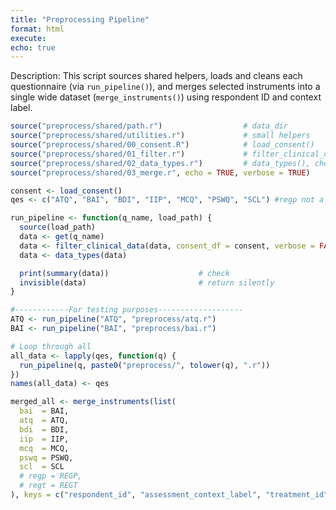 ```yaml
---
title: "Preprocessing Pipeline"
format: html
execute:
echo: true
---
```


Description: This script sources shared helpers, loads and cleans each questionnaire 
(via `run_pipeline()`), and merges selected instruments into a single 
wide dataset (`merge_instruments()`) using respondent ID and context label.

```r
source("preprocess/shared/path.r")                  # data_dir
source("preprocess/shared/utilities.r")             # small helpers
source("preprocess/shared/00_consent.R")            # load_consent()
source("preprocess/shared/01_filter.r")             # filter_clinical_data()
source("preprocess/shared/02_data_types.r")         # data_types(), check_types()
source("preprocess/shared/03_merge.r", echo = TRUE, verbose = TRUE)              # merge_instruments()

consent <- load_consent()
qes <- c("ATQ", "BAI", "BDI", "IIP", "MCQ", "PSWQ", "SCL") #regp not a part yet  , "REGT", "REGP"
```

```r
run_pipeline <- function(q_name, load_path) {
  source(load_path)
  data <- get(q_name)
  data <- filter_clinical_data(data, consent_df = consent, verbose = FALSE)
  data <- data_types(data)

  print(summary(data))                    # check
  invisible(data)                         # return silently
}
```

```r
#------------For testing purposes-------------------
ATQ <- run_pipeline("ATQ", "preprocess/atq.r")
BAI <- run_pipeline("BAI", "preprocess/bai.r")
```

```r
# Loop through all
all_data <- lapply(qes, function(q) {
  run_pipeline(q, paste0("preprocess/", tolower(q), ".r"))
})
names(all_data) <- qes
```

```r
merged_all <- merge_instruments(list(
  bai  = BAI,
  atq  = ATQ,
  bdi  = BDI,
  iip  = IIP,
  mcq  = MCQ,
  pswq = PSWQ,
  scl  = SCL
  # regp = REGP,
  # regt = REGT
), keys = c("respondent_id", "assessment_context_label", "treatment_id"), verbose = TRUE)

```
